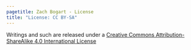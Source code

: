 ```yaml
---
pagetitle: Zach Bogart - License
title: "License: CC BY-SA"
---
```


Writings and such are released under a [Creative Commons Attribution-ShareAlike 4.0 International License](http://creativecommons.org/licenses/by-sa/4.0/)
